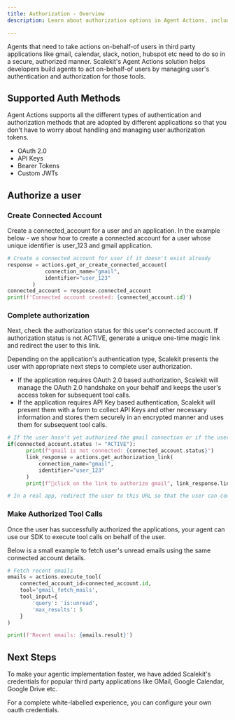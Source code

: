 ```yaml
---
title: Authorization - Overview
description: Learn about authorization options in Agent Actions, including OAuth flows, permissions, and security best practices.

---
```



Agents that need to take actions on-behalf-of users in third party applications like gmail, calendar, slack, notion, hubspot etc need to do so in a secure, authorized manner. Scalekit's Agent Actions solution helps developers build agents to act on-behalf-of users by managing user's authentication and authorization for those tools.

## Supported Auth Methods

Agent Actions supports all the different types of authentication and authorization methods that are adopted by different applications so that you don't have to worry about handling and managing user authorization tokens.

- OAuth 2.0
- API Keys
- Bearer Tokens
- Custom JWTs

## Authorize a user

### Create Connected Account

Create a connected_account for a user and an application. In the example below - we show how to create a connected account for a user whose unique identifier is user_123 and gmail application.

```python
# Create a connected account for user if it doesn't exist already
response = actions.get_or_create_connected_account(
            connection_name="gmail",
            identifier="user_123"
        )
connected_account = response.connected_account
print(f'Connected account created: {connected_account.id}')
```

### Complete authorization

Next, check the authorization status for this user's connected account. If authorization status is not ACTIVE, generate a unique one-time magic link and redirect the user to this link.

Depending on the application's authentication type, Scalekit presents the user with appropriate next steps to complete user authorization.

- If the application requires OAuth 2.0 based authorization, Scalekit will manage the OAuth 2.0 handshake on your behalf and keeps the user's access token for subsequent tool calls.
- If the application requires API Key based authentication, Scalekit will present them with a form to collect API Keys and other necessary information and stores them securely in an encrypted manner and uses them for subsequent tool calls.

```python
# If the user hasn't yet authorized the gmail connection or if the user's access token is expired, generate a link for them to authorize the connection
if(connected_account.status != "ACTIVE"):
      print(f"gmail is not connected: {connected_account.status}")
      link_response = actions.get_authorization_link(
          connection_name="gmail",
          identifier="user_123"
      )
      print(f"🔗click on the link to authorize gmail", link_response.link)

# In a real app, redirect the user to this URL so that the user can complete the authentication process for their gmail account
```

### Make Authorized Tool Calls

Once the user has successfully authorized the applications, your agent can use our SDK to execute tool calls on behalf of the user.

Below is a small example to fetch user's unread emails using the same connected account details.

```python
# Fetch recent emails
emails = actions.execute_tool(
    connected_account_id=connected_account.id,
    tool='gmail_fetch_mails',
    tool_input={
        'query': 'is:unread',
        'max_results': 5
    }
)

print(f'Recent emails: {emails.result}')
```

## Next Steps

To make your agentic implementation faster, we have added Scalekit's credentials for popular third party applications like GMail, Google Calendar, Google Drive etc.

For a complete white-labelled experience, you can configure your own oauth credentials.

<LinkCard href="/agent-actions/advanced/bring-your-own-oauth" title="Bring your own Credentials"/>

